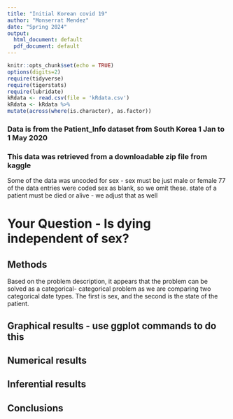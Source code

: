 ```yaml
---
title: "Initial Korean covid 19"
author: "Monserrat Mendez"
date: "Spring 2024"
output:
  html_document: default
  pdf_document: default
---
```


```r
knitr::opts_chunk$set(echo = TRUE)
options(digits=2)
require(tidyverse)
require(tigerstats)
require(lubridate)
kRdata <- read.csv(file = 'kRdata.csv')
kRdata <- kRdata %>%
mutate(across(where(is.character), as.factor))

```
### Data is from the Patient_Info dataset from South Korea 1 Jan to 1 May 2020
### This data was retrieved from a downloadable zip file from kaggle

Some of the data was uncoded for sex - sex must be just male or female
77 of the data entries were coded sex  as blank, so we omit these.
state of a patient must be died or alive - we adjust that as well   
  
# Your Question - Is dying independent of sex?

## Methods 

Based on the problem description, it appears that the problem can be solved as a categorical- categorical problem as we are comparing two categorical date types. The first is sex, and the second is the state of the patient. 




## Graphical results - use ggplot commands to do this  



  





  
## Numerical results


## Inferential results 




## Conclusions

